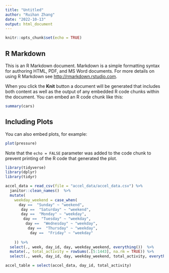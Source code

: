 ```yaml
---
title: "Untitled"
author: "Ruihan Zhang"
date: "2022-10-13"
output: html_document
---
```


```r
knitr::opts_chunk$set(echo = TRUE)
```

## R Markdown

This is an R Markdown document. Markdown is a simple formatting syntax for authoring HTML, PDF, and MS Word documents. For more details on using R Markdown see <http://rmarkdown.rstudio.com>.

When you click the **Knit** button a document will be generated that includes both content as well as the output of any embedded R code chunks within the document. You can embed an R code chunk like this:

```r
summary(cars)
```

## Including Plots

You can also embed plots, for example:

```r
plot(pressure)
```

Note that the `echo = FALSE` parameter was added to the code chunk to prevent printing of the R code that generated the plot.


```r
library(tidyverse)
library(dplyr)
library(tidyr)
```

```r
accel_data = read_csv(file = "accel_data/accel_data.csv") %>%
  janitor::clean_names()  %>% 
  mutate(
    weekday_weekend = case_when(
      day ==  "Sunday" ~ "weekend",
       day ==  "Saturday" ~ "weekend",
       day ==  "Monday" ~ "weekday",
        day ==  "Tuesday" ~ "weekday",
         day ==  "Wednesday" ~ "weekday",
          day ==  "Thursday" ~ "weekday",
           day ==  "Friday" ~ "weekday"
           
    )) %>%
  select(., week, day_id, day, weekday_weekend, everything())  %>%
  mutate(., total_activity = rowSums(.[5:1443], na.rm = TRUE)) %>% 
  select(., week, day_id, day, weekday_weekend, total_activity, everything())
```
```r
accel_table = select(accel_data, day_id, total_activity)
  


```

